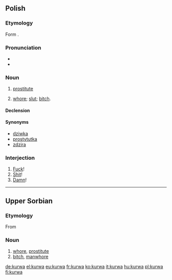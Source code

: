 {{also|kurwą}}
==Polish==

===Etymology===
Form {{proto|Slavic|kury|lang=pl}}.

===Pronunciation===
* {{IPA|/ˈkurva/|lang=pl}}
* {{audio|Pl-kurwa.ogg|audio}}

===Noun===
{{pl-noun|f}}

# {{vulgar|lang=pl}} [[prostitute]]
# {{context|offensive|vulgar|lang=pl}} [[whore]]; [[slut]]; [[bitch]].

====Declension====
{{pl-decl-noun
|kurwa|kurwy
|kurwy|kurew
|kurwie|kurwom
|kurwę|kurwy
|kurwą|kurwami
|kurwie|kurwach
|kurwo|kurwy
}}

====Synonyms====
* [[dziwka]]
* [[prostytutka]]
* [[zdzira]]

===Interjection===
{{head|pl|interjection}}

# [[fuck|Fuck]]!
# [[shit|Shit]]!
# [[damn|Damn]]!

----

==Upper Sorbian==

===Etymology===
From {{proto|Slavic|kury|lang=hsb}}

===Noun===
{{head|hsb|noun|g=f}}

# [[whore]], [[prostitute]]
# [[bitch]], [[manwhore]]

[[de:kurwa]]
[[el:kurwa]]
[[eu:kurwa]]
[[fr:kurwa]]
[[ko:kurwa]]
[[it:kurwa]]
[[hu:kurwa]]
[[pl:kurwa]]
[[fi:kurwa]]